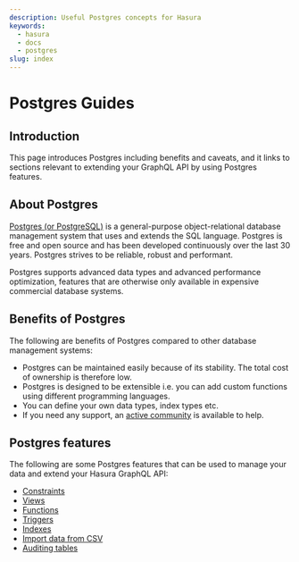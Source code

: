 ```yaml
---
description: Useful Postgres concepts for Hasura
keywords:
  - hasura
  - docs
  - postgres
slug: index
---
```


# Postgres Guides

## Introduction

This page introduces Postgres including benefits and caveats, and it links to sections relevant to extending your
GraphQL API by using Postgres features.

## About Postgres

[Postgres (or PostgreSQL)](https://www.postgresql.org/) is a general-purpose object-relational database management
system that uses and extends the SQL language. Postgres is free and open source and has been developed continuously over
the last 30 years. Postgres strives to be reliable, robust and performant.

Postgres supports advanced data types and advanced performance optimization, features that are otherwise only available
in expensive commercial database systems.

## Benefits of Postgres

The following are benefits of Postgres compared to other database management systems:

- Postgres can be maintained easily because of its stability. The total cost of ownership is therefore low.
- Postgres is designed to be extensible i.e. you can add custom functions using different programming languages.
- You can define your own data types, index types etc.
- If you need any support, an [active community](https://www.postgresql.org/community/) is available to help.

## Postgres features

The following are some Postgres features that can be used to manage your data and extend your Hasura GraphQL API:

- [Constraints](/schema/postgres/postgres-guides/constraints.mdx)
- [Views](/schema/postgres/postgres-guides/views.mdx)
- [Functions](/schema/postgres/postgres-guides/functions.mdx)
- [Triggers](/schema/postgres/postgres-guides/triggers.mdx)
- [Indexes](/schema/postgres/postgres-guides/indexes.mdx)
- [Import data from CSV](/schema/postgres/postgres-guides/import-data-from-csv.mdx)
- [Auditing tables](/schema/postgres/postgres-guides/auditing-tables.mdx)
